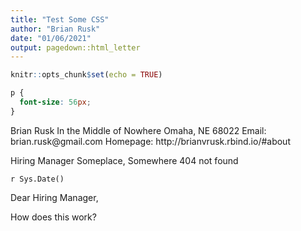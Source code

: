 ```yaml
---
title: "Test Some CSS"
author: "Brian Rusk"
date: "01/06/2021"
output: pagedown::html_letter
---
```


```r
knitr::opts_chunk$set(echo = TRUE)
```


```css
p {
  font-size: 56px;
}
```

::: from
Brian Rusk
In the Middle of Nowhere
Omaha, NE 68022
Email: brian.rusk@gmail.com
Homepage: http://brianvrusk.rbind.io/#about
:::

Hiring Manager
Someplace, Somewhere
404 not found

::: date
`r Sys.Date()`
:::

Dear Hiring Manager, 

How does this work?

